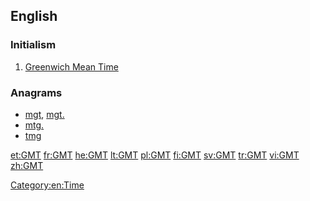 ==English==

===Initialism===
{{head|en|initialism}}

# [[Greenwich Mean Time]]

===Anagrams===
* [[mgt#English|mgt]], [[mgt.#English|mgt.]]
* [[mtg.#English|mtg.]]
* [[tmg#English|tmg]]

[[Category:en:Time]]

[[et:GMT]]
[[fr:GMT]]
[[he:GMT]]
[[lt:GMT]]
[[pl:GMT]]
[[fi:GMT]]
[[sv:GMT]]
[[tr:GMT]]
[[vi:GMT]]
[[zh:GMT]]